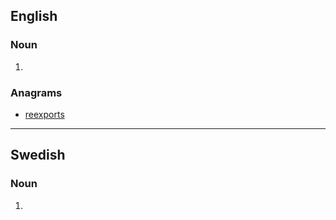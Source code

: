 ==English==

===Noun===
{{head|en|noun plural form}}

# {{plural of|exporter|lang=en}}

===Anagrams===
* [[reexports#English|reexports]]

----

==Swedish==

===Noun===
{{head|sv|noun form}}

# {{sv-noun-form-indef-gen-pl|export}}